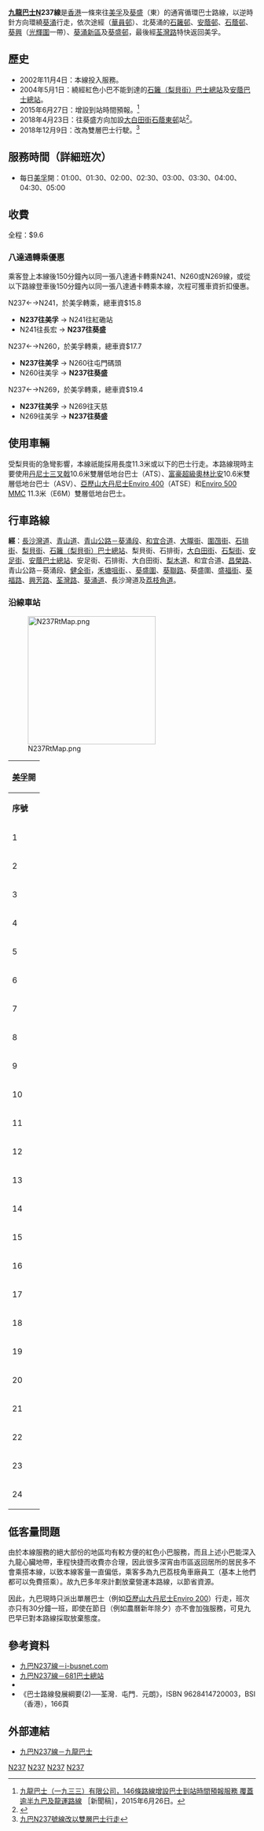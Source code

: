 {{公共汽車路線資訊
|路線名稱             = 九龍巴士N237線
|外文名稱             = KMB Route N237
|代表圖像             = 
|代表圖像二           = 
|經營者               = 九龍巴士
|所屬車廠             = [[九巴荔枝角車廠|荔枝角車廠]]（L）
|路線用車             = [[富豪超級奧林比安|富豪超級奧林比安]]10.6米<br>[[Enviro_400|Enviro 400]]<BR>[[Enviro_500_MMC|Enviro 500 MMC]] 11.3米
|起點站               = [[美孚新邨|美孚]]
|去程途經地點         = [[華員邨|華員邨]]、[[石籬邨|石籬邨]]、[[安蔭邨|安蔭邨]]、[[石蔭邨|石蔭邨]]、[[葵涌邨|葵涌邨]]
|回程途經地點         = [[荃灣路|荃灣路]]、[[葵涌道|葵涌道]]
|終點站               = [[葵盛|葵盛]]（東）
|路線性質             = [[香港循環巴士路線|循環線]]、[[香港通宵巴士路線|通宵線]]
|全程行駛里程         = 16.8公里
|全程行車時間         = 50分鐘
|服務時間             = 01:00-05:00
|起點站服務時間       = 
|終點站服務時間       = 
|班次頻率             = 30分
|全程收費             = $9.6
|服務時間以外替代路線 = [[九龍巴士31B線|九龍巴士31B線]]、[[九龍巴士35A線|九龍巴士35A線]]、[[九龍巴士37線|九龍巴士37線]]
|主要競爭交通         = [[紅色公共小巴|公共小巴]]
}}

'''[[九龍巴士|九龍巴士]]N237線'''是[[香港|香港]]一條來往[[美孚_(香港)|美孚]]及[[葵盛|葵盛]]（東）的通宵循環巴士路線，以逆時針方向環繞[[葵涌|葵涌]]行走，依次途經{{CPR|葵涌}}（[[華員邨|華員邨]]）、北葵涌的[[石籬邨|石籬邨]]、[[安蔭邨|安蔭邨]]、[[石蔭邨|石蔭邨]]、[[葵興|葵興]]（[[光輝圍|光輝圍]]一帶）、[[葵涌新區|葵涌新區]]及[[葵盛邨|葵盛邨]]，最後經[[荃灣路|荃灣路]]特快返回美孚。

==歷史==
*2002年11月4日：本線投入服務。
*2004年5月1日：繞經紅色小巴不能到達的[[石籬（梨貝街）巴士總站|石籬（梨貝街）巴士總站]]及[[安蔭巴士總站|安蔭巴士總站]]。
*2015年6月27日：增設到站時間預報。<ref>[http://www.kmb.hk/tc/news/press/archives/news201506262242.html 九龍巴士（一九三三）有限公司，146條路線增設巴士到站時間預報服務 覆蓋逾半九巴及龍運路線] {{Wayback|url=http://www.kmb.hk/tc/news/press/archives/news201506262242.html |date=20201106000042 }}［新聞稿］，2015年6月26日。</ref>
*2018年4月23日：往葵盛方向加設[[大白田街|大白田街]][[石蔭東邨|石蔭東邨]]站<ref>{{Cite web |url=http://search.kmb.hk/KMBWebSite/AnnouncementPicture.ashx?url=1524015173_7349_0.pdf |title=N237新增巴士站 |accessdate=2018-04-19 |archive-date=2018-04-25 |archive-url=https://web.archive.org/web/20180425000238/http://search.kmb.hk/KMBWebSite/AnnouncementPicture.ashx?url=1524015173_7349_0.pdf |dead-url=no }}</ref>。
*2018年12月9日：改為雙層巴士行駛。<ref>[https://www.districtcouncils.gov.hk/kwt/doc/2016_2019/tc/committee_meetings_doc/TTC/15919/47_2018.pdf 九巴N237號線改以雙層巴士行走]</ref>

==服務時間（詳細班次）==
*每日[[美孚新邨|美孚]]開：01:00、01:30、02:00、02:30、03:00、03:30、04:00、04:30、05:00

==收費==
全程：$9.6
{{Fare-remarks|1|fcs=Y}}

===八達通轉乘優惠===
乘客登上本線後150分鐘內以同一張八達通卡轉乘N241、N260或N269線，或從以下路線登車後150分鐘內以同一張八達通卡轉乘本線，次程可獲車資折扣優惠。

;N237←→N241，於美孚轉乘，總車資$15.8
*'''N237往美孚''' → N241往紅磡站
*N241往長宏 → '''N237往葵盛'''

;N237←→N260，於美孚轉乘，總車資$17.7
*'''N237往美孚''' → N260往屯門碼頭
*N260往美孚 → '''N237往葵盛'''

;N237←→N269，於美孚轉乘，總車資$19.4
*'''N237往美孚''' → N269往天慈
*N269往美孚 → '''N237往葵盛'''

==使用車輛==
受梨貝街的急彎影響，本線祇能採用長度11.3米或以下的巴士行走。本路線現時主要使用[[丹尼士三叉戟三型|丹尼士三叉戟]]10.6米雙層低地台巴士（ATS）、[[富豪超級奧林比安|富豪超級奧林比安]]10.6米雙層低地台巴士（ASV）、[[亞歷山大丹尼士Enviro_400|亞歷山大丹尼士Enviro 400]]（ATSE）和[[Enviro_500_MMC|Enviro 500 MMC]] 11.3米（E6M）雙層低地台巴士。

==行車路線==
'''經'''：[[長沙灣道|長沙灣道]]、[[青山道|青山道]]、[[青山公路－葵涌段|青山公路－葵涌段]]、[[和宜合道|和宜合道]]、[[大隴街|大隴街]]、[[圍乪街|圍乪街]]、[[石排街|石排街]]、[[梨貝街|梨貝街]]、[[石籬（梨貝街）巴士總站|石籬（梨貝街）巴士總站]]、梨貝街、石排街，[[大白田街|大白田街]]、[[石梨街|石梨街]]、[[安足街|安足街]]、[[安蔭巴士總站|安蔭巴士總站]]、安足街、石排街、大白田街、[[梨木道|梨木道]]、和宜合道、[[昌榮路|昌榮路]]、青山公路－葵涌段、[[健全街|健全街]]，[[禾塘咀街|禾塘咀街]]、{{tsl|zh-yue|大窩口道}}、[[葵盛圍|葵盛圍]]、[[葵聯路|葵聯路]]、葵盛圍、[[盛福街|盛福街]]、[[葵福路|葵福路]]、[[興芳路|興芳路]]、[[荃灣路|荃灣路]]、[[葵涌道|葵涌道]]、長沙灣道及[[荔枝角道|荔枝角道]]。

===沿線車站===
[[File:N237RtMap.png|260px]]
{|class="wikitable" style="text-align: center"
!colspan="3"|[[美孚新邨|美孚]]開
|-
!'''序號'''!!'''車站名稱'''!!'''街道'''
|-
|1||colspan="2"|[[美孚巴士總站|美孚巴士總站]]
|-
|2||[[饒宗頤文化館|饒宗頤文化館]]||[[青山道|青山道]]
|-
|3||[[鐘山台|鐘山台]]||rowspan="3"|[[青山公路－葵涌段|青山公路－葵涌段]]
|-
|4||[[華員邨|華員邨]]
|-
|5||[[業成街|業成街]]
|-
|6||[[雍雅軒|打磚坪街]]||[[和宜合道|和宜合道]]
|-
|7||colspan="2"|[[大隴街|大隴街]]
|-
|8||[[石籬邨|石籬邨]]石佳樓||[[石排街|石排街]]
|-
|9||colspan=2|[[石籬（梨貝街）巴士總站|石籬（梨貝街）巴士總站]]
|-
|10||[[石籬天主教小學|石籬天主教小學]]||rowspan="2"|石排街
|-
|11||[[石排街|石排街]]石歡樓
|-
|12||colspan="2"|[[安蔭巴士總站|安蔭巴士總站]]
|-
|13||[[裘錦秋中學_(葵涌)|裘錦秋中學]]||rowspan="2"|[[大白田街|大白田街]]
|-
|14||[[石蔭東邨|石蔭東邨]]
|-
|15||[[石蔭東邨|石蔭東邨]]||[[梨木道|梨木道]]
|-
|16||colspan="2"|[[昌榮路|昌榮路]]
|-
|17||[[健全街|健全街]]||青山公路－葵涌段
|-
|18||[[葵涌邨|葵涌邨]]秋葵樓||{{tsl|zh-yue|大窩口道}}
|-
|19||[[聖公會林護紀念中學|林護紀念中學]]||rowspan="2"|[[葵盛圍|葵盛圍]]
|-
|20||[[葵盛邨|葵盛邨]]盛豐樓
|-
|21||colspan="2"|[[葵盛（東）巴士總站|葵盛（東）巴士總站]]<ref name="循環線折在此">循環線折返點</ref>
|-
|22||[[葵聯邨|葵聯邨]]||rowspan="2"|[[葵聯路|葵聯路]]
|-
|23||[[葵盛西邨|葵盛西邨]]
{{Routemapbreak|colspan=5|[[葵福路|葵福路]]；{{SR|5}} [[荃灣路|荃灣路]]、[[葵涌道|葵涌道]]}}
|-
|24||colspan="2"|美孚巴士總站
|}

==低客量問題==
由於本線服務的絕大部份的地區均有較方便的紅色小巴服務，而且上述小巴能深入九龍心臟地帶，車程快捷而收費亦合理，因此很多深宵由市區返回居所的居民多不會乘搭本線，以致本線客量一直偏低，乘客多為九巴荔枝角車廠員工（基本上他們都可以免費搭乘）。故九巴多年來計劃放棄營運本路線，以節省資源。

因此，九巴現時只派出單層巴士（例如[[亞歷山大丹尼士Enviro_200|亞歷山大丹尼士Enviro 200]]）行走，班次亦只有30分鐘一班，即使在節日（例如農曆新年除夕）亦不會加強服務，可見九巴早已對本路線採取放棄態度。

==參考資料==
{{References}}
*[http://www.i-busnet.com/busroute/kmb/kmbrn237.php 九巴N237線－i-busnet.com] {{Wayback|url=http://www.i-busnet.com/busroute/kmb/kmbrn237.php |date=20201130173658 }}
*[http://www.681busterminal.com/n237.html 九巴N237線－681巴士總站] {{Wayback|url=http://www.681busterminal.com/n237.html |date=20190917165352 }}
*{{cite book |last=容偉釗 |first= |date=2002年 |title=香港巴士掌故系列 二十世紀新界（西）區巴士路線發展史 |url=http://www.bsihobbies.hk/rd2/index-rd2.htm |location=香港 |publisher=BSI (香港) |page= |isbn=962-8414-62-3 |author-link= |access-date=2017-07-26 |archive-date=2016-03-26 |archive-url=https://web.archive.org/web/20160326041139/http://www.bsihobbies.hk/rd2/index-rd2.htm |dead-url=no }}
*《巴士路線發展綱要(2)──荃灣．屯門．元朗》，ISBN 9628414720003，BSI（香港），166頁

==外部連結==
*[http://www.kmb.hk/chinese.php?page=search&prog=route_no.php&route_no=N237 九巴N237線－九龍巴士]

{{香港通宵巴士路線列表}}{{深水埗區巴士路線列表}}{{葵青區巴士路線列表}}

[[Category:九龍巴士路線|N237]]
[[Category:香港通宵巴士路線|N237]]
[[Category:深水埗區巴士路線|N237]]
[[Category:葵青區巴士路線|N237]]